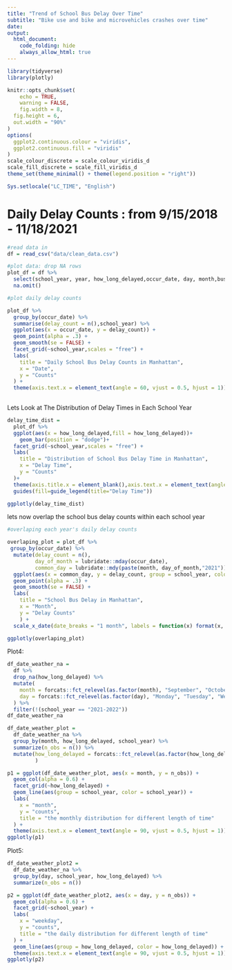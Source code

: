 ```yaml
---
title: "Trend of School Bus Delay Over Time"
subtitle: "Bike use and bike and microvehicles crashes over time"
date: 
output: 
  html_document:
    code_folding: hide
    always_allow_html: true
---
```


```r
library(tidyverse)
library(plotly)

knitr::opts_chunk$set(
	echo = TRUE,
	warning = FALSE,
	fig.width = 8, 
  fig.height = 6,
  out.width = "90%"
)
options(
  ggplot2.continuous.colour = "viridis",
  ggplot2.continuous.fill = "viridis"
)
scale_colour_discrete = scale_colour_viridis_d
scale_fill_discrete = scale_fill_viridis_d
theme_set(theme_minimal() + theme(legend.position = "right"))

Sys.setlocale("LC_TIME", "English")
```

# Daily Delay Counts : from 9/15/2018 - 11/18/2021

```r
#read data in
df = read_csv("data/clean_data.csv")

#plot data: drop NA rows
plot_df = df %>% 
  select(school_year, year, how_long_delayed,occur_date, day, month,busbreakdown_id) %>% 
  na.omit()

#plot daily delay counts

plot_df %>% 
  group_by(occur_date) %>% 
  summarise(delay_count = n(),school_year) %>% 
  ggplot(aes(x = occur_date, y = delay_count)) +
  geom_point(alpha = .3) +
  geom_smooth(se = FALSE) +
  facet_grid(~school_year,scales = "free") + 
  labs(
    title = "Daily School Bus Delay Counts in Manhattan",
    x = "Date",
    y = "Counts"
  ) +
  theme(axis.text.x = element_text(angle = 60, vjust = 0.5, hjust = 1))
  


```


Lets Look at The Distribution of Delay Times in Each School Year

```r

delay_time_dist = 
  plot_df %>% 
  ggplot(aes(x = how_long_delayed,fill = how_long_delayed))+
    geom_bar(position = "dodge")+
  facet_grid(~school_year,scales = "free") + 
  labs(
    title = "Distribution of School Bus Delay Time in Manhattan",
    x = "Delay Time",
    y = "Counts"
  )+
  theme(axis.title.x = element_blank(),axis.text.x = element_text(angle = 60, vjust = 0.5, hjust = 0.5)) + 
  guides(fill=guide_legend(title="Delay Time"))

ggplotly(delay_time_dist)
```

lets now overlap the school bus delay counts within each school year 

```r
#overlaping each year's daily delay counts

overlaping_plot = plot_df %>% 
 group_by(occur_date) %>% 
  mutate(delay_count = n(),
         day_of_month = lubridate::mday(occur_date),
         common_day = lubridate::mdy(paste(month, day_of_month,"2021")))%>%
  ggplot(aes(x = common_day, y = delay_count, group = school_year, color = school_year)) +
  geom_point(alpha = .3) +
  geom_smooth(se = FALSE) + 
  labs(
    title = "School Bus Delay in Manhattan",
    x = "Month",
    y = "Delay Counts"
    ) +
  scale_x_date(date_breaks = "1 month", labels = function(x) format(x, "%b"))+ guides(fill=guide_legend(title="School Year"))

ggplotly(overlaping_plot)
```



Plot4:
```r
df_date_weather_na = 
  df %>%
  drop_na(how_long_delayed) %>%
  mutate(
    month = forcats::fct_relevel(as.factor(month), "September", "October", "November", "December", "January", "February", "March", "April", "May", "June"),
    day = forcats::fct_relevel(as.factor(day), "Monday", "Tuesday", "Wednesday", "Thursday", "Friday")
  ) %>%
  filter(!(school_year == "2021-2022"))
df_date_weather_na

df_date_weather_plot = 
  df_date_weather_na %>%
  group_by(month, how_long_delayed, school_year) %>%
  summarize(n_obs = n()) %>%
  mutate(how_long_delayed = forcats::fct_relevel(as.factor(how_long_delayed), "0-15 Min", "16-30 Min", "31-45 Min", "46-60 Min", "61-90 Min")
         )

p1 = ggplot(df_date_weather_plot, aes(x = month, y = n_obs)) + 
  geom_col(alpha = 0.6) + 
  facet_grid(~how_long_delayed) +
  geom_line(aes(group = school_year, color = school_year)) + 
  labs(
    x = "month",
    y = "counts",
    title = "the monthly distribution for different length of time"
  ) + 
  theme(axis.text.x = element_text(angle = 90, vjust = 0.5, hjust = 1))
ggplotly(p1)
```



Plot5:
```r
df_date_weather_plot2 =
  df_date_weather_na %>%
  group_by(day, school_year, how_long_delayed) %>%
  summarize(n_obs = n())

p2 = ggplot(df_date_weather_plot2, aes(x = day, y = n_obs)) + 
  geom_col(alpha = 0.6) + 
  facet_grid(~school_year) +
  labs(
    x = "weekday",
    y = "counts",
    title = "the daily distribution for different length of time"
  ) + 
  geom_line(aes(group = how_long_delayed, color = how_long_delayed)) +
  theme(axis.text.x = element_text(angle = 90, vjust = 0.5, hjust = 1))
ggplotly(p2)
```

